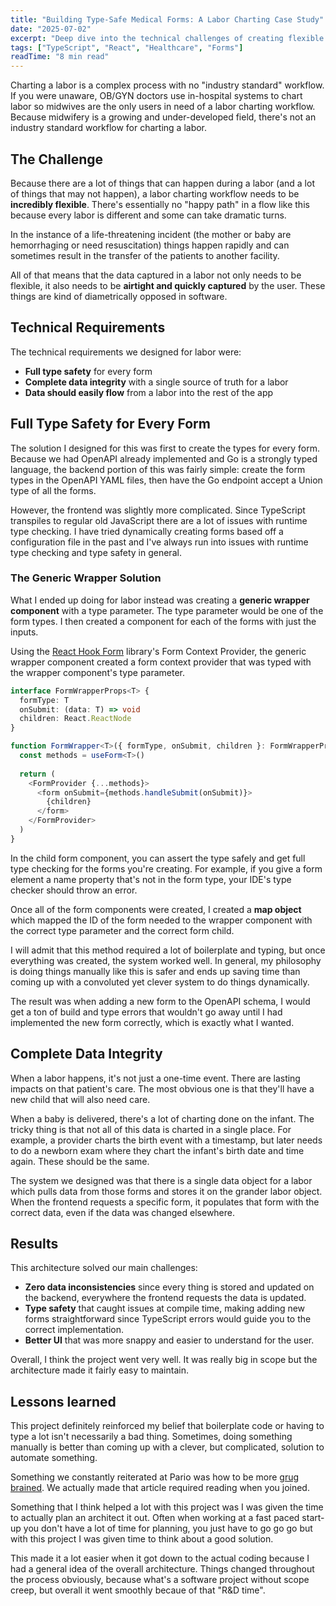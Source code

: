 ```yaml
---
title: "Building Type-Safe Medical Forms: A Labor Charting Case Study"
date: "2025-07-02"
excerpt: "Deep dive into the technical challenges of creating flexible yet type-safe forms for healthcare workflows, using our labor charting system as a real-world example."
tags: ["TypeScript", "React", "Healthcare", "Forms"]
readTime: "8 min read"
---
```


Charting a labor is a complex process with no "industry standard" workflow. If you were unaware, OB/GYN doctors use in-hospital systems to chart labor so midwives are the only users in need of a labor charting workflow. Because midwifery is a growing and under-developed field, there's not an industry standard workflow for charting a labor.

## The Challenge

Because there are a lot of things that can happen during a labor (and a lot of things that may not happen), a labor charting workflow needs to be **incredibly flexible**. There's essentially no "happy path" in a flow like this because every labor is different and some can take dramatic turns.

In the instance of a life-threatening incident (the mother or baby are hemorrhaging or need resuscitation) things happen rapidly and can sometimes result in the transfer of the patients to another facility.

All of that means that the data captured in a labor not only needs to be flexible, it also needs to be **airtight and quickly captured** by the user. These things are kind of diametrically opposed in software.

## Technical Requirements

The technical requirements we designed for labor were:

- **Full type safety** for every form
- **Complete data integrity** with a single source of truth for a labor  
- **Data should easily flow** from a labor into the rest of the app

## Full Type Safety for Every Form

The solution I designed for this was first to create the types for every form. Because we had OpenAPI already implemented and Go is a strongly typed language, the backend portion of this was fairly simple: create the form types in the OpenAPI YAML files, then have the Go endpoint accept a Union type of all the forms.

However, the frontend was slightly more complicated. Since TypeScript transpiles to regular old JavaScript there are a lot of issues with runtime type checking. I have tried dynamically creating forms based off a configuration file in the past and I've always run into issues with runtime type checking and type safety in general.

### The Generic Wrapper Solution

What I ended up doing for labor instead was creating a **generic wrapper component** with a type parameter. The type parameter would be one of the form types. I then created a component for each of the forms with just the inputs. 

Using the [React Hook Form](https://react-hook-form.com/) library's Form Context Provider, the generic wrapper component created a form context provider that was typed with the wrapper component's type parameter.

```typescript
interface FormWrapperProps<T> {
  formType: T
  onSubmit: (data: T) => void
  children: React.ReactNode
}

function FormWrapper<T>({ formType, onSubmit, children }: FormWrapperProps<T>) {
  const methods = useForm<T>()
  
  return (
    <FormProvider {...methods}>
      <form onSubmit={methods.handleSubmit(onSubmit)}>
        {children}
      </form>
    </FormProvider>
  )
}
```

In the child form component, you can assert the type safely and get full type checking for the forms you're creating. For example, if you give a form element a name property that's not in the form type, your IDE's type checker should throw an error.

Once all of the form components were created, I created a **map object** which mapped the ID of the form needed to the wrapper component with the correct type parameter and the correct form child.

I will admit that this method required a lot of boilerplate and typing, but once everything was created, the system worked well. In general, my philosophy is doing things manually like this is safer and ends up saving time than coming up with a convoluted yet clever system to do things dynamically.

The result was when adding a new form to the OpenAPI schema, I would get a ton of build and type errors that wouldn't go away until I had implemented the new form correctly, which is exactly what I wanted.

## Complete Data Integrity

When a labor happens, it's not just a one-time event. There are lasting impacts on that patient's care. The most obvious one is that they'll have a new child that will also need care.

When a baby is delivered, there's a lot of charting done on the infant. The tricky thing is that not all of this data is charted in a single place. For example, a provider charts the birth event with a timestamp, but later needs to do a newborn exam where they chart the infant's birth date and time again. These should be the same.

The system we designed was that there is a single data object for a labor which pulls data from those forms and stores it on the grander labor object. When the frontend requests a specific form, it populates that form with the correct data, even if the data was changed elsewhere.

## Results

This architecture solved our main challenges:
- **Zero data inconsistencies** since every thing is stored and updated on the backend, everywhere the frontend requests the data is updated.
- **Type safety** that caught issues at compile time, making adding new forms straightforward since TypeScript errors would guide you to the correct implementation.
- **Better UI** that was more snappy and easier to understand for the user. 

Overall, I think the project went very well. It was really big in scope but the architecture made it fairly easy to maintain.

## Lessons learned

This project definitely reinforced my belief that boilerplate code or having to type a lot isn't necessarily a bad thing. Sometimes, doing something manually is better than coming up with a clever, but complicated, solution to automate something.

Something we constantly reiterated at Pario was how to be more [grug brained](https://grugbrain.dev/). We actually made that article required reading when you joined.

Something that I think helped a lot with this project was I was given the time to actually plan an architect it out. Often when working at a fast paced start-up you don't have a lot of time for planning, you just have to go go go but with this project I was given time to think about a good solution.

This made it a lot easier when it got down to the actual coding because I had a general idea of the overall architecture. Things changed throughout the process obviously, because what's a software project without scope creep, but overall it went smoothly becaue of that "R&D time".
